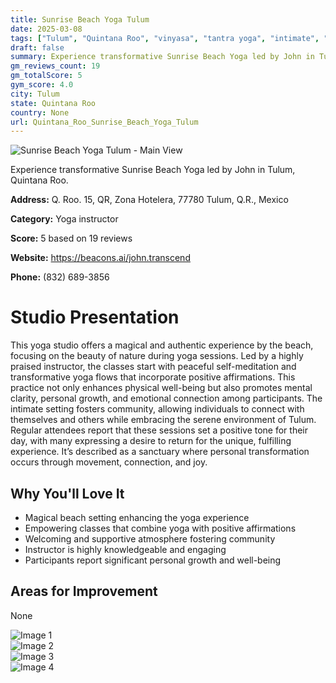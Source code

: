 ```yaml
---
title: Sunrise Beach Yoga Tulum
date: 2025-03-08
tags: ["Tulum", "Quintana Roo", "vinyasa", "tantra yoga", "intimate", "community-oriented", "Tulum"]  
draft: false
summary: Experience transformative Sunrise Beach Yoga led by John in Tulum, Quintana Roo.
gm_reviews_count: 19
gm_totalScore: 5
gym_score: 4.0
city: Tulum
state: Quintana Roo
country: None
url: Quintana_Roo_Sunrise_Beach_Yoga_Tulum
---
```


<div className="aspect-[16/9] relative my-8">
  <img 
    src="https://lh5.googleusercontent.com/p/AF1QipPwKGrvZLMJHOp1-KAoC7VsAoFm88TPeTWssEOA=w1920-h1080-k-no"
    alt="Sunrise Beach Yoga Tulum - Main View"
    className="object-cover absolute inset-0 w-full h-full rounded-lg"
  />
</div>

Experience transformative Sunrise Beach Yoga led by John in Tulum, Quintana Roo.

**Address:** Q. Roo. 15, QR, Zona Hotelera, 77780 Tulum, Q.R., Mexico

**Category:** Yoga instructor

**Score:** 5 based on 19 reviews

**Website:** https://beacons.ai/john.transcend

**Phone:** (832) 689-3856

# Studio Presentation

This yoga studio offers a magical and authentic experience by the beach, focusing on the beauty of nature during yoga sessions. Led by a highly praised instructor, the classes start with peaceful self-meditation and transformative yoga flows that incorporate positive affirmations. This practice not only enhances physical well-being but also promotes mental clarity, personal growth, and emotional connection among participants. The intimate setting fosters community, allowing individuals to connect with themselves and others while embracing the serene environment of Tulum. Regular attendees report that these sessions set a positive tone for their day, with many expressing a desire to return for the unique, fulfilling experience. It’s described as a sanctuary where personal transformation occurs through movement, connection, and joy.

## Why You'll Love It

- Magical beach setting enhancing the yoga experience
- Empowering classes that combine yoga with positive affirmations
- Welcoming and supportive atmosphere fostering community
- Instructor is highly knowledgeable and engaging
- Participants report significant personal growth and well-being

## Areas for Improvement

None

<div className="grid grid-cols-1 xl:grid-cols-2 gap-4 my-8">
<div className="aspect-[4/3] relative"><img src="https://lh3.googleusercontent.com/p/AF1QipOKQHPFfNBooWkACJq2QlSghE15DNTK7igV5MM7=w1920-h1080-k-no" alt="Image 1" className="object-cover absolute inset-0 w-full h-full rounded-lg" /></div>
<div className="aspect-[4/3] relative"><img src="https://lh3.googleusercontent.com/p/AF1QipPn0ZOsINstVQaG19A6Pz1uHc0iGS-Q7R8RXPBg=w1920-h1080-k-no" alt="Image 2" className="object-cover absolute inset-0 w-full h-full rounded-lg" /></div>
<div className="aspect-[4/3] relative"><img src="https://lh5.googleusercontent.com/p/AF1QipM9vXs7EwoevE0M15RC1CNwLI7Cx-mvae_DNSVH=w1920-h1080-k-no" alt="Image 3" className="object-cover absolute inset-0 w-full h-full rounded-lg" /></div>
<div className="aspect-[4/3] relative"><img src="https://lh5.googleusercontent.com/p/AF1QipPM-Clb-WykjNB3G80SxmUiZyTBsI2K1mN2FgVv=w1920-h1080-k-no" alt="Image 4" className="object-cover absolute inset-0 w-full h-full rounded-lg" /></div>
</div>